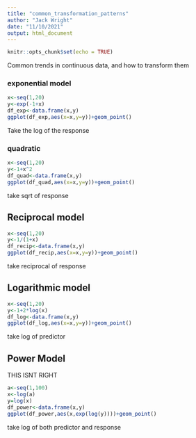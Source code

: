 ```yaml
---
title: "common_transformation_patterns"
author: "Jack Wright"
date: "11/10/2021"
output: html_document
---
```


```r
knitr::opts_chunk$set(echo = TRUE)
```

Common trends in continuous data, and how to transform them 

### exponential model

```r
x<-seq(1,20)
y<-exp(-1+x)
df_exp<-data.frame(x,y)
ggplot(df_exp,aes(x=x,y=y))+geom_point()
```
Take the log of the response

### quadratic

```r
x<-seq(1,20)
y<-1+x^2
df_quad<-data.frame(x,y)
ggplot(df_quad,aes(x=x,y=y))+geom_point()
```
take sqrt of response

## Reciprocal model

```r
x<-seq(1,20)
y<-1/(1+x)
df_recip<-data.frame(x,y)
ggplot(df_recip,aes(x=x,y=y))+geom_point()
```
take reciprocal of response

## Logarithmic model

```r
x<-seq(1,20)
y<-1+2*log(x)
df_log<-data.frame(x,y)
ggplot(df_log,aes(x=x,y=y))+geom_point()
```

take log of predictor

## Power Model
THIS ISNT RIGHT

```r

a<-seq(1,100)
x<-log(a)
y=log(x)
df_power<-data.frame(x,y)
ggplot(df_power,aes(x,exp(log(y))))+geom_point()

```


take log of both predictor and response